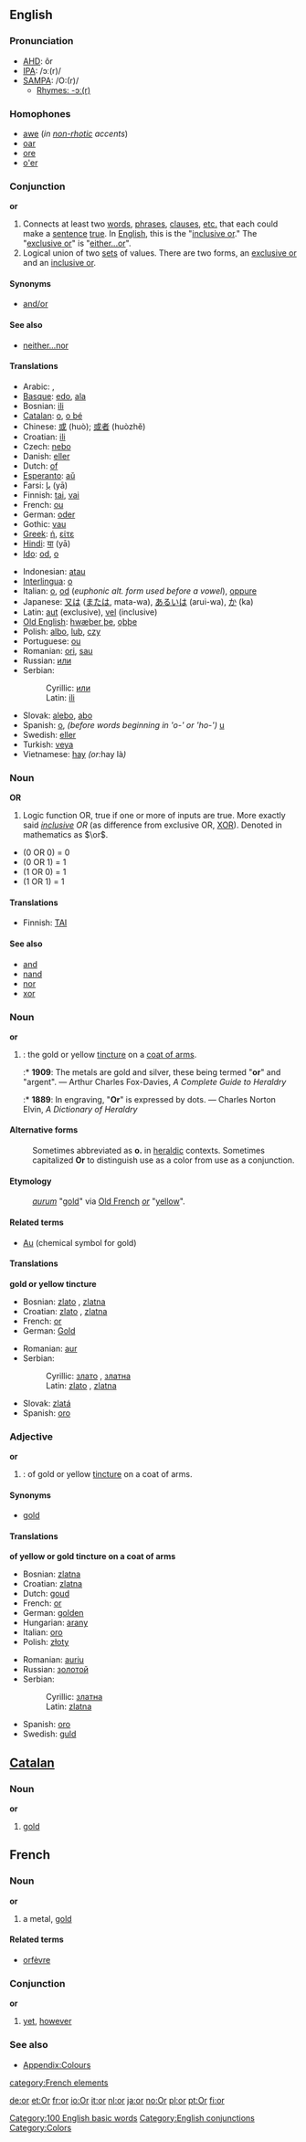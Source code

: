 ==English==
{{rank|her|which|have|26|or|from|this|but}}

===Pronunciation===
{{Wikipedia}}
*[[w:AHD|AHD]]: ôr
*[[w:IPA|IPA]]: /ɔː(r)/
*[[w:SAMPA|SAMPA]]: /O:(r)/
**[[rhymes:English:-ɔː(r)|Rhymes: -ɔː(r)]]

===Homophones===
*[[awe]] (''in [[non-rhotic]] accents'')
*[[oar]]
*[[ore]]
*[[o'er]]

===Conjunction===
'''or'''
# Connects at least two [[word]]s, [[phrase]]s, [[clause]]s, [[etc.]] that each could make a [[sentence]] [[true]].  In [[English]], this is the "[[inclusive or]]."  The "[[exclusive or]]" is "[[either...or]]".
# Logical union of two [[set]]s of values.  There are two forms, an [[exclusive or]] and an [[inclusive or]].

====Synonyms====
*[[and/or]]

====See also====
*[[neither...nor]]

====Translations====
{{top}}
*Arabic: {{ARchar|[[ﻭﺃ]]}}, {{IPAchar|[[ʔaw]]}}  
*[[Basque]]: [[edo]], [[ala]]
*Bosnian: [[ili#Bosnian|ili]]
*[[Catalan]]: [[o]], [[o bé]]
*Chinese: [[或]] (huò); [[或者]] (huòzhě)
*Croatian: [[ili#Croatian|ili]]
*Czech: [[nebo]]
*Danish: [[eller]]
*Dutch: [[of]]
*[[Esperanto]]: [[aŭ]]
*Farsi: [[يا]] (yā)
*Finnish: [[tai]], [[vai]]
*French: [[ou]]
*German: [[oder]]
*Gothic: [[vau]]
*[[Greek]]: [[ή]], [[είτε]]
*[[Hindi]]: [[या]] (yā)
*[[Ido]]: [[od]], [[o]]
{{mid}}
*Indonesian: [[atau]]
*[[Interlingua]]: [[o]]
*Italian: [[o]], [[od]]  (''euphonic alt. form used before a vowel''), [[oppure]]
*Japanese: [[又は]] ([[または]], mata-wa), [[あるいは]] (arui-wa), [[か]] (ka)
*Latin: [[aut]] (exclusive), [[vel]] (inclusive)
*[[Old English]]: [[hwæþer þe]], [[oþþe]]
*Polish: [[albo]], [[lub]], [[czy]]
*Portuguese: [[ou]]
*Romanian: [[ori]], [[sau]]
*Russian: [[или]]
*Serbian:
*:Cyrillic: [[или#Serbian|или]]
*:Latin: [[ili#Serbian|ili]]
*Slovak: [[alebo]], [[abo]]
*Spanish: [[o]], ''(before words beginning in 'o-' or 'ho-')'' [[u]]
*Swedish: [[eller]]
*Turkish: [[veya]]
*Vietnamese: [[hay]] ''(or: ''hay là'')''
{{bottom}}

===Noun===
'''OR'''
# Logic function OR, true if one or more of inputs are true.  More exactly said ''[[inclusive]] OR'' (as difference from exclusive OR, [[XOR]]).  Denoted in mathematics as <math>\or</math>.

*(0 OR 0) = 0
*(0 OR 1) = 1
*(1 OR 0) = 1
*(1 OR 1) = 1

====Translations====

*Finnish: [[TAI]]

====See also====
*[[and]]
*[[nand]]
*[[nor]]
*[[xor]]

===Noun===
'''or'''
#{{tincture}}: the gold or yellow [[tincture]] on a [[coat of arms]].
#:* '''1909''': The metals are gold and silver, these being termed "'''or'''" and "argent". &mdash; Arthur Charles Fox-Davies, ''A Complete Guide to Heraldry''
#:* '''1889''': In engraving, "'''Or'''" is expressed by dots. &mdash; Charles Norton Elvin, ''A Dictionary of Heraldry''

====Alternative forms====
:Sometimes abbreviated as '''o.''' in [[heraldic]] contexts. Sometimes capitalized '''Or''' to distinguish use as a color from use as a conjunction.

====Etymology====
:{{L.}} ''[[aurum]]'' "[[gold]]" via [[Old French]] ''[[or]]'' "[[yellow]]".

====Related terms====
*[[Au]] (chemical symbol for gold)

====Translations====
'''gold or yellow tincture'''
{{top}}
*Bosnian: [[zlato#Bosnian|zlato]] {{n}}, [[zlatna#Bosnian|zlatna]] {{f}}
*Croatian: [[zlato#Croatian|zlato]] {{n}}, [[zlatna#Croatian|zlatna]] {{f}}
*French: [[or]]
*German: [[Gold]]
{{mid}}
*Romanian: [[aur]]
*Serbian:
*:Cyrillic: [[злато#Serbian|злато]] {{n}}, [[златна#Serbian|златна]] {{f}}
*:Latin: [[zlato#Serbian|zlato]] {{n}}, [[zlatna#Serbian|zlatna]] {{f}}
*Slovak: [[zlatá]]
*Spanish: [[oro]] {{m}}
{{bottom}}

===Adjective===
'''or'''
#{{tincture}}: of gold or yellow [[tincture]] on a coat of arms.

====Synonyms====
* [[gold]]

====Translations====
'''of yellow or gold tincture on a coat of arms'''
{{top}}
*Bosnian: [[zlatna#Bosnian|zlatna]] {{f}}
*Croatian: [[zlatna#Croatian|zlatna]] {{f}}
*Dutch: [[goud]]
*French: [[or]]
*German: [[golden#German|golden]]
*Hungarian: [[arany]]
*Italian: [[oro]]
*Polish: [[złoty]]
{{mid}}
*Romanian: [[auriu]]
*Russian: [[золотой]]
*Serbian:
*:Cyrillic: [[златна#Serbian|златна]] {{f}}
*:Latin: [[zlatna#Serbian|zlatna]] {{f}}
*Spanish: [[oro]]
*Swedish: [[guld]]
{{bottom}}

==[[Catalan]]==
===Noun===
'''or'''

# [[gold]]

==French==
===Noun===
'''or''' {{m}}

# a metal, [[gold]]

====Related terms====
*[[orfèvre]]

===Conjunction===
'''or'''

#[[yet]], [[however]]

===See also===
*[[Wiktionary_Appendix:Colours|Appendix:Colours]]

[[Category:100 English basic words]]
[[Category:English conjunctions]]
[[Category:Colors]]
[[category:French elements]]

[[de:or]]
[[et:Or]]
[[fr:or]]
[[io:Or]]
[[it:or]]
[[nl:or]]
[[ja:or]]
[[no:Or]]
[[pl:or]]
[[pt:Or]]
[[fi:or]]